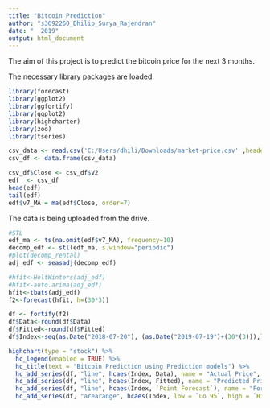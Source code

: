 ---
title: "Bitcoin_Prediction"
author: "s3692260_Dhilip_Surya_Rajendran"
date: "  2019"
output: html_document
---


The aim of this project is to predict the bitcoin price for the next 3 months. 



The necessary library packages are loaded.
```{r}
library(forecast)
library(ggplot2)
library(ggfortify)
library(ggplot2)
library(highcharter)
library(zoo)
library(tseries)
```



```{r}
csv_data <- read.csv('C:/Users/dhili/Downloads/market-price.csv' ,header = FALSE)
csv_df <- data.frame(csv_data)

csv_df$Close <- csv_df$V2
edf  <- csv_df
head(edf)
tail(edf)
edf$v7_MA = ma(edf$Close, order=7)
```

The data is being uploaded from the drive.

```{r}
#STL  
edf_ma <- ts(na.omit(edf$v7_MA), frequency=10)
decomp_edf <- stl(edf_ma, s.window="periodic")
#plot(decomp_rental)
adj_edf <- seasadj(decomp_edf)
```

```{r}

#hfit<-HoltWinters(adj_edf)
#hfit<-auto.arima(adj_edf)
hfit<-tbats(adj_edf)
f2<-forecast(hfit, h=(30*3))
```

```{r}

df <- fortify(f2)
df$Data<-round(df$Data)
df$Fitted<-round(df$Fitted)
df$Index<-seq(as.Date("2018-07-20"), (as.Date("2019-07-19")+(30*(3))),length.out=length(df$Index))


```


```{r}

highchart(type = "stock") %>% 
  hc_legend(enabled = TRUE) %>% 
  hc_title(text = "Bitcoin Prediction using Prediction models") %>% 
  hc_add_series(df, "line", hcaes(Index, Data), name = "Actual Price", color="black") %>% 
  hc_add_series(df, "line", hcaes(Index, Fitted), name = "Predicted Price") %>%
  hc_add_series(df, "line", hcaes(Index, `Point Forecast`), name = "Forecasted Price") %>% 
  hc_add_series(df, "arearange", hcaes(Index, low = `Lo 95`, high = `Hi 95`), name = "Prediction Interval") 



```



